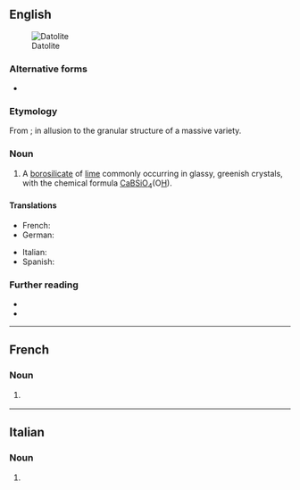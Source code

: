 ==English==
[[Image:Datolite_Roncari_quarry.jpg|thumb|Datolite]]

===Alternative forms===
* {{l|en|datholite}}

===Etymology===
From {{etyl|grc|en}} {{m|grc|δατέομαι||to divide}} {{suffix|en||lite}}; in allusion to the granular structure of a massive variety.

===Noun===
{{en-noun}}

# {{lb|en|mineral}} A [[borosilicate]] of [[lime]] commonly occurring in glassy, greenish crystals, with the chemical formula [[calcium|Ca]][[boron|B]][[silicon|Si]][[oxygen|O]]<sub>4</sub>(O[[hydrogen|H]]).

====Translations====
{{trans-top|a mineral, a calcium borosilicate}}
* French: {{t+|fr|datolite|f}}
* German: {{t|de|Datolith|m}}
{{trans-mid}}
* Italian: {{t|it|datolite|f}}
* Spanish: {{t|es|datolita|f}}
{{trans-bottom}}

===Further reading===
* {{R:WebMineral}}
* {{R:mindat}}

----

==French==

===Noun===
{{fr-noun|f}}

# {{lb|fr|mineral}} {{l|en|datolite}}

----

==Italian==

===Noun===
{{it-noun|f}}

# {{lb|it|mineral}} {{l|en|datolite}}